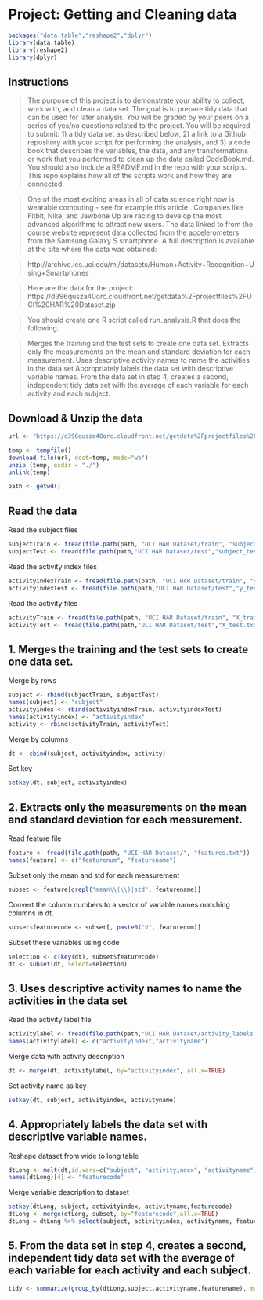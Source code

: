 Project: Getting and Cleaning data
===========

```r
packages("data.table","reshape2","dplyr")
library(data.table)
library(reshape2)
library(dplyr)
```
Instructions
----------

> The purpose of this project is to demonstrate your ability to collect, work with, and clean a data set. The goal is to prepare tidy data that can be used for later analysis. You will be graded by your peers on a series of yes/no questions related to the project. You will be required to submit: 1) a tidy data set as described below, 2) a link to a Github repository with your script for performing the analysis, and 3) a code book that describes the variables, the data, and any transformations or work that you performed to clean up the data called CodeBook.md. You should also include a README.md in the repo with your scripts. This repo explains how all of the scripts work and how they are connected.

> One of the most exciting areas in all of data science right now is wearable computing - see for example this article . Companies like Fitbit, Nike, and Jawbone Up are racing to develop the most advanced algorithms to attract new users. The data linked to from the course website represent data collected from the accelerometers from the Samsung Galaxy S smartphone. A full description is available at the site where the data was obtained:

> http://archive.ics.uci.edu/ml/datasets/Human+Activity+Recognition+Using+Smartphones

> Here are the data for the project:
> https://d396qusza40orc.cloudfront.net/getdata%2Fprojectfiles%2FUCI%20HAR%20Dataset.zip

> You should create one R script called run_analysis.R that does the following.

> Merges the training and the test sets to create one data set.
Extracts only the measurements on the mean and standard deviation for each measurement.
Uses descriptive activity names to name the activities in the data set
Appropriately labels the data set with descriptive variable names.
From the data set in step 4, creates a second, independent tidy data set with the average of each variable for each activity and each subject.


Download & Unzip the data
------------
```r

url <- "https://d396qusza40orc.cloudfront.net/getdata%2Fprojectfiles%2FUCI%20HAR%20Dataset.zip"

temp <- tempfile()
download.file(url, dest=temp, mode="wb") 
unzip (temp, exdir = "./")
unlink(temp)

path <- getwd()
```

Read the data
------------

Read the subject files
```r
subjectTrain <- fread(file.path(path, "UCI HAR Dataset/train", "subject_train.txt"))
subjectTest <- fread(file.path(path,"UCI HAR Dataset/test","subject_test.txt"))
```

Read the activity index files
```r
activityindexTrain <- fread(file.path(path, "UCI HAR Dataset/train", "y_train.txt"))
activityindexTest <- fread(file.path(path,"UCI HAR Dataset/test","y_test.txt"))
```

Read the activity files
```r
activityTrain <- fread(file.path(path, "UCI HAR Dataset/train", "X_train.txt"))
activityTest <- fread(file.path(path,"UCI HAR Dataset/test","X_test.txt"))
```

1. Merges the training and the test sets to create one data set.
------------

Merge by rows
```r
subject <- rbind(subjectTrain, subjectTest)
names(subject) <- "subject"
activityindex <- rbind(activityindexTrain, activityindexTest)
names(activityindex) <- "activityindex"
activity <- rbind(activityTrain, activityTest)
```
Merge by columns
```r
dt <- cbind(subject, activityindex, activity)
```
Set key
```r
setkey(dt, subject, activityindex)
```

2. Extracts only the measurements on the mean and standard deviation for each measurement.
------------
Read feature file
```r
feature <- fread(file.path(path, "UCI HAR Dataset/", "features.txt"))
names(feature) <- c("featurenum", "featurename")
```
Subset only the mean and std for each measurement
```r
subset <- feature[grepl("mean\\(\\)|std", featurename)]
```
Convert the column numbers to a vector of variable names matching columns in dt.
```r
subset$featurecode <- subset[, paste0("V", featurenum)]
```
Subset these variables using code
```r
selection <- c(key(dt), subset$featurecode)
dt <- subset(dt, select=selection)
```

3. Uses descriptive activity names to name the activities in the data set
------------
Read the activity label file
```r
activitylabel <- fread(file.path(path,"UCI HAR Dataset/activity_labels.txt"))
names(activitylabel) <- c("activityindex","activityname")
```
Merge data with activity description
```r
dt <- merge(dt, activitylabel, by="activityindex", all.x=TRUE)
```
Set activity name as key 
```r
setkey(dt, subject, activityindex, activityname)
```

4. Appropriately labels the data set with descriptive variable names.
------------

Reshape dataset from wide to long table 
```r
dtLong <- melt(dt,id.vars=c("subject", "activityindex", "activityname"))
names(dtLong)[4] <- "featurecode"
```

Merge variable description to dataset
```r
setkey(dtLong, subject, activityindex, activityname,featurecode)
dtLong <- merge(dtLong, subset, by="featurecode",all.x=TRUE)
dtLong = dtLong %>% select(subject, activityindex, activityname, featurenum, featurecode, featurename, value)
```

5. From the data set in step 4, creates a second, independent tidy data set with the average of each variable for each activity and each subject.
------------
```r
tidy <- summarize(group_by(dtLong,subject,activityname,featurename), mean=mean(value))
```